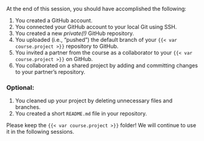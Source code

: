 At the end of this session, you should have accomplished the following:

1. You created a GitHub account.
1. You connected your GitHub account to your local Git using SSH.
1. You created a new *private(!)* GitHub repository.
1. You uploaded (i.e., "pushed") the default branch of your `{{< var course.project >}}` repository to GitHub.
1. You invited a partner from the course as a collaborator to your `{{< var course.project >}}` on GitHub.
1. You collaborated on a shared project by adding and committing changes to your partner's repository.

### Optional:

1. You cleaned up your project by deleting unnecessary files and branches.
1. You created a short `README.md` file in your repository.

Please keep the `{{< var course.project >}}` folder!
We will continue to use it in the following sessions.